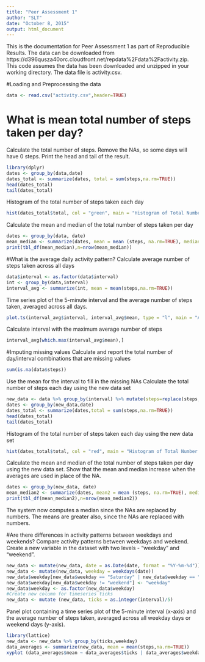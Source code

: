 ```yaml
---
title: "Peer Assessment 1"
author: "SLT"
date: "October 8, 2015"
output: html_document
---
```


This is the documentation for Peer Assessment 1 as part of Reproducible Results. The data can be downloaded from 
https://d396qusza40orc.cloudfront.net/repdata%2Fdata%2Factivity.zip.
This code assumes the data has been downloaded and unzipped in your working directory. The data file is activity.csv.

#Loading and Preprocessing the data
```r
data <- read.csv("activity.csv",header=TRUE)
```

# What is mean total number of steps taken per day?
Calculate the total number of steps. Remove the NAs, so some days will have 0 steps. Print the head and tail of the result.

```r
library(dplyr)
dates <- group_by(data,date)
dates_total <- summarize(dates, total = sum(steps,na.rm=TRUE))
head(dates_total)
tail(dates_total)
```

Histogram of the total number of steps taken each day

```r
hist(dates_total$total, col = "green", main = "Histogram of Total Number of Steps",xlab= "Total Steps", ylab = "# Days")
```

Calculate the mean and median of the total number of steps taken per day
```r
dates <- group_by(data, date)
mean_median <- summarize(dates, mean = mean (steps, na.rm=TRUE), median = median (steps, na.rm=TRUE))
print(tbl_df(mean_median),n=nrow(mean_median))
```

#What is the average daily activity pattern?
Calculate average number of steps taken across all days

```r
data$interval <- as.factor(data$interval)
int <- group_by(data,interval)
interval_avg <- summarize(int, mean = mean(steps,na.rm=TRUE))
```

Time series plot of the 5-minute interval and the average number of steps taken, averaged across all days.

```r
plot.ts(interval_avg$interval, interval_avg$mean, type = "l", main = "Average steps by 5-minute interval", xlab = "5-Minute Interval", ylab = "Average number of steps")
```

Calculate interval with the maximum average number of steps

```r
interval_avg[which.max(interval_avg$mean),]
```

#Imputing missing values
Calculate and report the total number of day/interval combinations that are missing values

```r
sum(is.na(data$steps))
```

Use the mean for the interval to fill in the missing NAs
Calculate the total number of steps each day using the new data set

```r
new_data <- data %>% group_by(interval) %>% mutate(steps=replace(steps,is.na(steps),mean(steps,na.rm=TRUE)))
dates <- group_by(new_data,date)
dates_total <- summarize(dates,total = sum(steps,na.rm=TRUE))
head(dates_total)
tail(dates_total)
```

Histogram of the total number of steps taken each day using the new data set

```r
hist(dates_total$total, col = "red", main = "Histogram of Total Number of Steps",xlab= "Total Steps", ylab = "# Days")
```

Calculate the mean and median of the total number of steps taken per day using the new data set. Show that the mean and median increase when the averages are used in place of the NA.

```r
dates <- group_by(new_data, date)
mean_median2 <- summarize(dates, mean2 = mean (steps, na.rm=TRUE), median2 = median (steps, na.rm=TRUE))
print(tbl_df(mean_median2),n=nrow(mean_median2))
```

The system now computes a median since the NAs are replaced by numbers. The means are greater also, since the NAs are replaced with numbers.

#Are there differences in activity patterns between weekdays and weekends?
Compare activity patterns between weekdays and weekend. Create a new variable in the dataset with two levels - "weekday" and "weekend".

```r
new_data <- mutate(new_data, date = as.Date(date, format = "%Y-%m-%d"))
new_data <- mutate(new_data, weekday = weekdays(date))
new_data$weekday[new_data$weekday == "Saturday" | new_data$weekday == "Sunday"] <- "weekend"
new_data$weekday[new_data$weekday != "weekend"] <- "weekday"
new_data$weekday <- as.factor(new_data$weekday)
#Create new column for timeseries ticks
new_data <- mutate (new_data, ticks = as.integer(interval)/5)

```

Panel plot containing a time series plot of the 5-minute interval (x-axis) and the average number of steps taken, averaged across all weekday days or weekend days (y-axis). 

```r
library(lattice)
new_data <- new_data %>% group_by(ticks,weekday)
data_averages <- summarize(new_data, mean = mean(steps,na.rm=TRUE))
xyplot (data_averages$mean ~ data_averages$ticks | data_averages$weekday, xlab = "Step Interval", ylab = "Average Number of Steps", type = "l", layout=c(1,2))

```